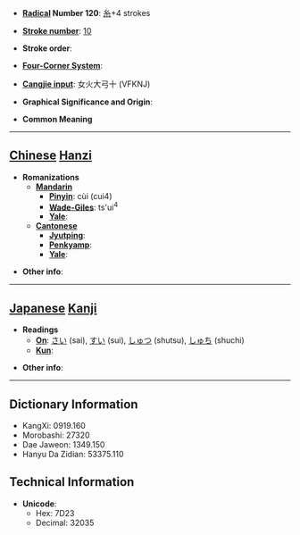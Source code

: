* '''[[Wiktionary:Chinese radical index| Radical]] Number 120''': [[Wiktionary:Chinese radical index 糸|糸]]+4 strokes

* '''[[Wiktionary:Chinese total strokes index|Stroke number]]''': [[Wiktionary:Chinese total strokes index 10|10]]

* '''Stroke order''': 

* '''[[Wiktionary:Chinese four corner index|Four-Corner System]]''': 

* '''[[Wiktionary:Chinese Cangjie index|Cangjie input]]''': 女火大弓十 (VFKNJ)

* '''Graphical Significance and Origin''': 

* '''Common Meaning'''

----

== [[Chinese]] [[Hanzi]] ==

* '''Romanizations'''
** '''[[Mandarin]]'''
*** '''[[Pinyin]]''': cùi (cui4)
*** '''[[Wade-Giles]]''': ts'ui<sup>4</sup>
*** '''[[Yale]]''': 
** '''[[Cantonese]]'''
*** '''[[Jyutping]]''':
*** '''[[Penkyamp]]''': 
*** '''[[Yale]]''': 

* '''Other info''': 

----

== [[Japanese]] [[Kanji]] ==

* '''Readings'''
** '''[[On]]''': [[さい]] (sai), [[すい]] (sui), [[しゅつ]] (shutsu), [[しゅち]] (shuchi)
** '''[[Kun]]''': 

* '''Other info''':  

----

== Dictionary Information ==

* KangXi: 0919.160
* Morobashi: 27320
* Dae Jaweon: 1349.150
* Hanyu Da Zidian: 53375.110

== Technical Information ==

* '''Unicode''':
** Hex: 7D23
** Decimal: 32035